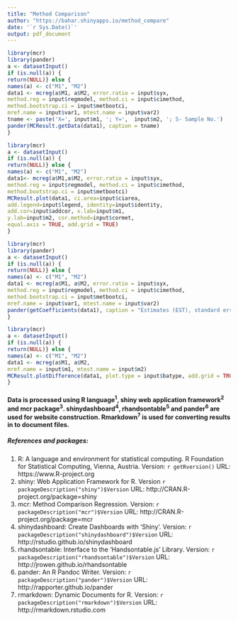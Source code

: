 ```yaml
---
title: "Method Comparison"
author: "https://bahar.shinyapps.io/method_compare"
date: '`r Sys.Date()`'
output: pdf_document
---
```


```r
library(mcr)
library(pander)
a <- datasetInput()
if (is.null(a)) {
return(NULL)} else {
names(a) <- c("M1", "M2")
data1 <- mcreg(a$M1, a$M2, error.ratio = input$syx, 
method.reg = input$regmodel, method.ci = input$cimethod,
method.bootstrap.ci = input$metbootci,
mref.name = input$var1, mtest.name = input$var2)
tname <- paste('X=', input$m1, '; Y=',  input$m2, '; S- Sample No.')
pander(MCResult.getData(data1), caption = tname)
}
```

```r
library(mcr)
a <- datasetInput()
if (is.null(a)) {
return(NULL)} else {
names(a) <- c("M1", "M2")
data1<- mcreg(a$M1,a$M2, error.ratio = input$syx, 
method.reg = input$regmodel, method.ci = input$cimethod,
method.bootstrap.ci = input$metbootci)
MCResult.plot(data1, ci.area=input$ciarea, 
add.legend=input$legend, identity=input$identity,
add.cor=input$addcor, x.lab=input$m1,
y.lab=input$m2, cor.method=input$cormet, 
equal.axis = TRUE, add.grid = TRUE)
}
```

```r
library(mcr)
library(pander)
a <- datasetInput()
if (is.null(a)) {
return(NULL)} else {
names(a) <- c("M1", "M2")
data1 <- mcreg(a$M1, a$M2, error.ratio = input$syx, 
method.reg = input$regmodel, method.ci = input$cimethod,
method.bootstrap.ci = input$metbootci,
mref.name = input$var1, mtest.name = input$var2)
pander(getCoefficients(data1), caption = "Estimates (EST), standard error (SE) and upper-lower confidence intervals (UCI-LCI) for intercept and slope.")
}
```

```r
library(mcr)
a <- datasetInput()
if (is.null(a)) {
return(NULL)} else {
names(a) <- c("M1", "M2")
data1 <- mcreg(a$M1, a$M2,
mref.name = input$m1, mtest.name = input$m2)
MCResult.plotDifference(data1, plot.type = input$batype, add.grid = TRUE)
}
```


#### Data is processed using R language^1^, shiny web application framework^2^ and mcr package^3^. shinydashboard^4^, rhandsontable^5^ and pander^6^ are used for website construction. Rmarkdown^7^ is used for converting results in to document files.

##### References and packages:

1. R: A language and environment for statistical computing. R Foundation for Statistical Computing, Vienna, Austria. Version: `r getRversion()` URL: https://www.R-project.org
2. shiny: Web Application Framework for R. Version `r packageDescription("shiny")$Version` URL: http://CRAN.R-project.org/package=shiny
3. mcr: Method Comparison Regression. Version: `r packageDescription("mcr")$Version` URL: http://CRAN.R-project.org/package=mcr
4. shinydashboard: Create Dashboards with 'Shiny'. Version: `r packageDescription("shinydashboard")$Version` URL: http://rstudio.github.io/shinydashboard
5. rhandsontable: Interface to the 'Handsontable.js' Library. Version: `r packageDescription("rhandsontable")$Version` URL: http://jrowen.github.io/rhandsontable
6. pander: An R Pandoc Writer. Version: `r packageDescription("pander")$Version` URL: http://rapporter.github.io/pander
7. rmarkdown: Dynamic Documents for R. Version: `r packageDescription("rmarkdown")$Version` URL: http://rmarkdown.rstudio.com

